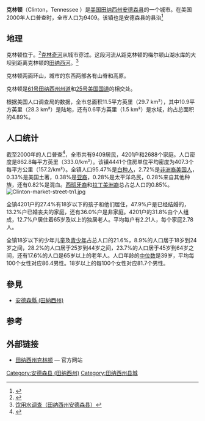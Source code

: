 {{Infobox Settlement
|official_name            = 田纳西州克林顿
|settlement_type          = [[城市|城市]]
|nickname                 = 
|motto                    = 

<!-- Images -->
|image_skyline            = Clinton-tennessee-tn1.jpg
|imagesize                = 250px
|image_caption            = 田纳西州克林顿
|image_flag               = 
|image_seal               = 

<!-- Maps -->
|image_map                = TNMap-doton-Clinton.PNG
|mapsize                  = 250x200px
|map_caption              = 克林顿在田纳西州的位置
|image_map1               = 
|mapsize1                 = 
|map_caption1             = 

<!-- Location -->
|subdivision_type         = 国家
|subdivision_name         = [[美国|美国]]
|subdivision_type1        = [[美国州份|州]]
|subdivision_name1        = [[田纳西州|田纳西州]]
|subdivision_type2        = [[田纳西州行政区划|县]]
|subdivision_name2        = [[安德森县_(田纳西州)|安德森县 (田纳西州)]]

<!-- Government -->
|government_footnotes     = 
|government_type          = 
|leader_title             = 
|leader_name              = 
|leader_title1            = 
|leader_name1             = 
|established_title        = 
|established_date         = 

<!-- Area -->
|unit_pref  =  Imperial
|area_footnotes           = 
|area_magnitude           = 
|area_total_km2           = 29.7
|area_land_km2            = 28.2
|area_water_km2           = 1.4
|area_total_sq_mi         = 11.5
|area_land_sq_mi          = 10.9
|area_water_sq_mi         = 0.6

<!-- Population -->
|population_as_of         = [[美国2000年人口普查|2000年]]
|population_footnotes     = 
|population_total         = 9409
|population_density_km2   = 333.1
|population_density_sq_mi = 862.8

<!-- General information -->
|timezone                 = [[北美东部时区|东部 (EST)]]
|utc_offset               = -5
|timezone_DST             = EDT
|utc_offset_DST           = -4
|elevation_footnotes      = 
|elevation_m              = 250
|elevation_ft             = 820
|latd = 36 |latm = 6 |lats = 17 |latNS = N
|longd = 84 |longm = 7 |longs = 43 |longEW = W

<!-- Area/postal codes & others -->
|postal_code_type         = [[邮政编码|邮政编码]]
|postal_code              = 37716-37717
|area_code                = 865
|blank_name               = 
|blank_info               = 
|blank1_name              = 
|blank1_info              = 
|website                  = 
|footnotes                = 
}}
'''克林顿'''（Clinton，Tennessee ）是[[美国|美国]][[田纳西州|田纳西州]][[安德森县_(田纳西州)|安德森县]]的一个城市。在美国2000年人口普查时，全市人口为9409。该镇也是安德森县的县治<ref>{{Cite web |url=http://www.naco.org/Template.cfm?Section=Find_a_County&Template=%2Fcffiles%2Fcounties%2Fusamap.cfm |title=发现乡村，2008-01-31 |accessdate=2017-06-13 |archive-date=2008-06-26 |archive-url=https://web.archive.org/web/20080626200900/http://www.naco.org/Template.cfm?Section=Find_a_County&Template=%2Fcffiles%2Fcounties%2Fusamap.cfm |dead-url=no }}</ref>
 
==地理==
克林顿位于{{coord|36|6|17|N|84|7|43|W|}}{{GR|1}}。<ref>{{Cite web |url=http://www.census.gov/geo/www/gazetteer/gazette.html |title=美国名录： 2000年和1990年，美国人口调查局，2008-01-31 |access-date=2009-08-03 |archive-url=https://web.archive.org/web/20060720110047/http://www.census.gov/geo/www/gazetteer/gazette.html |archive-date=2006-07-20 |dead-url=yes }}</ref>[[克林奇河|克林奇河]]从城市穿过。这段河流从距克林顿{{convert|35|mi|km}}的梅尔顿山湖水库的大坝到距离克林顿{{convert|59|mi|km}}的[[田纳西河|田纳西河]]。<ref>[http://www.gc.energy.gov/NEPA//ea/EA1548/appxa.pdf 饮用水调查（田纳西州安德森县）]{{dead link|date=2017年11月 |bot=InternetArchiveBot |fix-attempted=yes }}</ref>

克林顿两面环山，城市的东西两部各有山脊和高原。

克林顿是[[61号田纳西州州道|61号田纳西州州道]]和[[25号美国国道|25号美国国道]]的相交处。

根据美国人口调查局的数据，全市总面积11.5平方英里（29.7 km²），其中10.9平方英里（28.3 km²）是陆地，还有0.6平方英里（1.5 km²）是水域，约占总面积的4.89%。

==人口统计==
截至2000年的人口普查<ref name="GR2">{{cite web|url=http://factfinder.census.gov|publisher=[[美国人口调查局|美国人口调查局]]|accessdate=2008-01-31|title=美国真相|archive-url=https://www.webcitation.org/65jESGrbU?url=http://factfinder2.census.gov/legacy/aff_sunset.html|archive-date=2012-02-26|dead-url=yes}}</ref>，全市共有9409居民，4201户和2688个家庭。人口密度是862.8每平方英里（333.0/km²）。该镇4441个住房单位平均密度为407.3个每平方公里（157.2/km²）。全镇人口95.47%是[[白种人|白种人]]，2.72%是[[非洲裔美国人|非洲裔美国人]]，0.33%是美国土著，0.38%是[[亚裔美国人|亚裔]]，0.28%是太平洋岛民，0.28%来自其他种族，还有0.82%是混血。[[西班牙裔|西班牙裔]]和[[拉丁美洲裔|拉丁美洲裔]]总占总人口的0.85%。
[[File:Clinton-market-street-tn1.jpg|right]]

全镇4201户的27.4%有18岁以下的孩子和他们居住，47.9%户是已经结婚的，13.2%户已婚丧夫的家庭，还有36.0%户是非家庭。4201户的31.8%由个人组成，12.7%户居住着65岁及以上的独居老人。平均每户有2.21人，每个家庭2.78人。

全镇18岁以下的少年儿童及[[青少年|青少年]]占总人口的21.6%，8.9%的人口居于18岁到24岁之间，28.2%的人口居于25岁到44岁之间，23.7%的人口居于45岁到64岁之间，还有17.6%的人口是65岁以上的老年人。人口年龄的[[中位数|中位数]]是39岁，平均每100个女性对应86.4男性。18岁以上的每100个女性对应81.7个男性。

==參見==
*[[安德森縣_(田納西州)|安德森縣 (田納西州)]]

==参考==
{{reflist}}

==外部链接==
{{Mapit-US-cityscale|36.104772|-84.128487}}
*[http://www.clintontn.net/ 田纳西州克林顿] {{Wayback|url=http://www.clintontn.net/ |date=20201019220027 }} — 官方网站

[[Category:安德森县_(田纳西州)|Category:安德森县 (田纳西州)]]
[[Category:田纳西州县城|Category:田纳西州县城]]